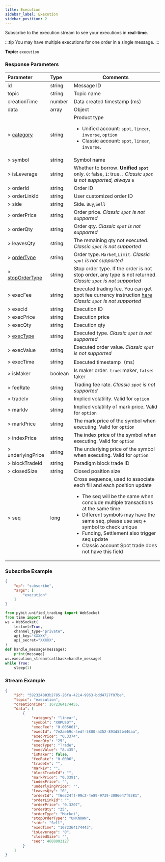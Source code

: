 ```yaml
---
title: Execution
sidebar_label: Execution
sidebar_position: 2
---
```


Subscribe to the execution stream to see your executions in **real-time**.

:::tip
You may have multiple executions for one order in a single message.
:::

**Topic:** `execution`

### Response Parameters
| Parameter | Type | Comments|
|:----- |:-----|----- |
|id |string |Message ID|
|topic |string |Topic name |
|creationTime |number |Data created timestamp (ms) |
|data |array |Object |
|> [category](../../enum#category) | string  | Product type <ul><li>Unified account: `spot`, `linear`, `inverse`, `option`</li><li>Classic account: `spot`, `linear`, `inverse`.</li></ul>|
|> symbol |string   |Symbol name |
|> isLeverage |string |Whether to borrow. **Unified `spot`** only. `0`: false, `1`: true. . _Classic `spot` is not supported, always `0`_|
|> orderId |string |Order ID |
|> orderLinkId |string |User customized order ID |
|> side |string |Side. `Buy`,`Sell` |
|> orderPrice |string |Order price. _Classic `spot` is not supported_ |
|> orderQty |string |Order qty. _Classic `spot` is not supported_ |
|> leavesQty |string |The remaining qty not executed. _Classic `spot` is not supported_ |
|> [orderType](../../enum#ordertype) |string |Order type. `Market`,`Limit`. _Classic `spot` is not supported_ |
|> [stopOrderType](../../enum#stopordertype) |string |Stop order type. If the order is not stop order, any type is not returned. _Classic `spot` is not supported_ |
|> execFee |string |Executed trading fee. You can get spot fee currency instruction [here](../../enum#spot-fee-currency-instruction) _Classic `spot` is not supported_ |
|> execId |string |Execution ID |
|> execPrice |string |Execution price |
|> execQty |string |Execution qty |
|> [execType](../../enum#exectype) |string |Executed type. _Classic `spot` is not supported_ |
|> execValue |string |Executed order value. _Classic `spot` is not supported_ |
|> execTime |string |Executed timestamp（ms） |
|> isMaker |boolean |Is maker order. `true`: maker, `false`: taker|
|> feeRate |string |Trading fee rate. _Classic `spot` is not supported_ |
|> tradeIv |string |Implied volatility. Valid for `option` |
|> markIv |string |Implied volatility of mark price. Valid for `option`|
|> markPrice |string |The mark price of the symbol when executing. Valid for `option` |
|> indexPrice |string |The index price of the symbol when executing. Valid for `option` |
|> underlyingPrice |string |The underlying price of the symbol when executing. Valid for `option`|
|> blockTradeId |string |Paradigm block trade ID|
|> closedSize |string |Closed position size |
|> seq |long |Cross sequence, used to associate each fill and each position update<ul><li>The seq will be the same when conclude multiple transactions at the same time</li><li>Different symbols may have the same seq, please use seq + symbol to check unique</li><li>Funding, Settlement also trigger seq update</li><li>Classic account Spot trade does not have this field</li></ul>|

### Subscribe Example
```json
{
    "op": "subscribe",
    "args": [
        "execution"
    ]
}
```

```python
from pybit.unified_trading import WebSocket
from time import sleep
ws = WebSocket(
    testnet=True,
    channel_type="private",
    api_key="XXXXX",
    api_secret="XXXXX",
)
def handle_message(message):
    print(message)
ws.execution_stream(callback=handle_message)
while True:
    sleep(1)
```

### Stream Example

```json
{
    "id": "592324803b2785-26fa-4214-9963-bdd4727f07be",
    "topic": "execution",
    "creationTime": 1672364174455,
    "data": [
        {
            "category": "linear",
            "symbol": "XRPUSDT",
            "execFee": "0.005061",
            "execId": "7e2ae69c-4edf-5800-a352-893d52b446aa",
            "execPrice": "0.3374",
            "execQty": "25",
            "execType": "Trade",
            "execValue": "8.435",
            "isMaker": false,
            "feeRate": "0.0006",
            "tradeIv": "",
            "markIv": "",
            "blockTradeId": "",
            "markPrice": "0.3391",
            "indexPrice": "",
            "underlyingPrice": "",
            "leavesQty": "0",
            "orderId": "f6e324ff-99c2-4e89-9739-3086e47f9381",
            "orderLinkId": "",
            "orderPrice": "0.3207",
            "orderQty": "25",
            "orderType": "Market",
            "stopOrderType": "UNKNOWN",
            "side": "Sell",
            "execTime": "1672364174443",
            "isLeverage": "0",
            "closedSize": "",
            "seq": 4688002127
        }
    ]
}
```
